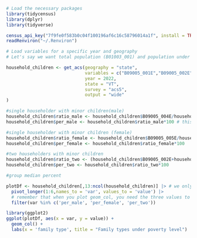 ```r
# Load the necessary packages
library(tidycensus)
library(dplyr)
library(tidyverse)
```

```r
census_api_key("7f9fe0f583b0c04f100196af6c16c58796014a1f", install = TRUE, overwrite = TRUE)
readRenviron("~/.Renviron")
```


```r

# Load variables for a specific year and geography
# Let's say we want total population (B01003_001) and population under 18 (B01001_003) for all counties in a state

household_children <- get_acs(geography = "state",
                              variables = c("B09005_001E","B09005_002E", "B09005_003E", "B09005_004E", "B09005_005E"),
                              year = 2022,
                              state = "VT",
                              survey = "acs5",
                              output = "wide"
)
```

```r
#single householder with minor children(male)
household_children$ratio_male <- household_children$B09005_004E/household_children$B09005_001E
household_children$per_male <- household_children$ratio_male*100 # this should be ratio_male not ratio_m

#single householder with minor children (female)
household_children$ratio_female <- household_children$B09005_005E/household_children$B09005_001E
household_children$per_female <- household_children$ratio_female*100

#two householders with minor children 
household_children$ratio_two <- (household_children$B09005_002E+household_children$B09005_003E)/household_children$B09005_001E
household_children$per_two <- household_children$ratio_two*100

#group median percent
```


```r
plotDf <- household_children[,13:ncol(household_children)] |> # we only need column 13 and after
  pivot_longer(1:6,names_to = 'var', values_to = 'value') |>
  # remember that when you plot geom_col, you need the three values to be three observations of the same one variable (that means in the same one column), not three different variables (or columns); then, you need another column as the x which tells us what each value stands for (permale, perfemale, pertwo). Same when you plot geom_bar, except you don't need the column for x.
  filter(var %in% c('per_male', 'per_female', 'per_two')) 
```


```r
library(ggplot2)
ggplot(plotDf, aes(x = var, y = value)) + 
  geom_col() +
  labs(x = 'family type', title = "Family types under poverty level")
```